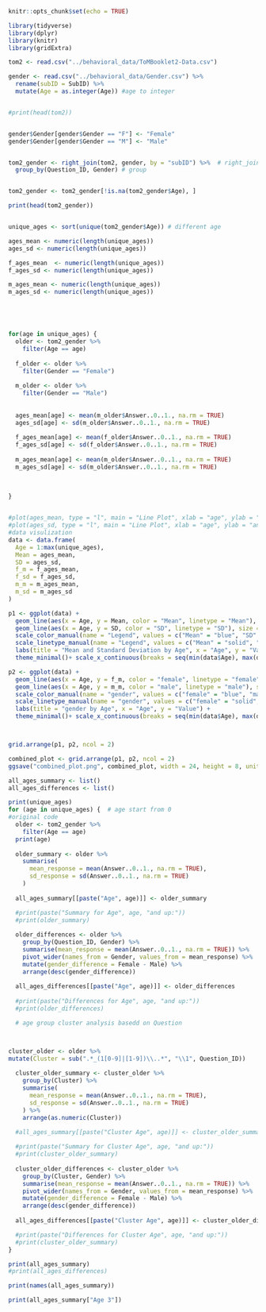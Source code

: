



```r
knitr::opts_chunk$set(echo = TRUE)
```

```r
library(tidyverse)
library(dplyr)
library(knitr)
library(gridExtra)
```

```r
tom2 <- read.csv("../behavioral_data/ToMBooklet2-Data.csv") 

gender <- read.csv("../behavioral_data/Gender.csv") %>%
  rename(subID = SubID) %>%
  mutate(Age = as.integer(Age)) #age to integer


#print(head(tom2))


gender$Gender[gender$Gender == "F"] <- "Female"
gender$Gender[gender$Gender == "M"] <- "Male"


tom2_gender <- right_join(tom2, gender, by = "subID") %>%  # right_join
  group_by(Question_ID, Gender) # group


tom2_gender <- tom2_gender[!is.na(tom2_gender$Age), ]

print(head(tom2_gender))



```

```r



unique_ages <- sort(unique(tom2_gender$Age)) # different age 

ages_mean <- numeric(length(unique_ages))
ages_sd <- numeric(length(unique_ages))

f_ages_mean  <- numeric(length(unique_ages))
f_ages_sd <- numeric(length(unique_ages))

m_ages_mean <- numeric(length(unique_ages))
m_ages_sd <- numeric(length(unique_ages))





for(age in unique_ages) {
  older <- tom2_gender %>%
    filter(Age == age)
  
  f_older <- older %>%
    filter(Gender == "Female")
  
  m_older <- older %>%
    filter(Gender == "Male")
  
  
  ages_mean[age] <- mean(m_older$Answer..0..1., na.rm = TRUE)
  ages_sd[age] <- sd(m_older$Answer..0..1., na.rm = TRUE)
  
  f_ages_mean[age] <- mean(f_older$Answer..0..1., na.rm = TRUE)
  f_ages_sd[age] <- sd(f_older$Answer..0..1., na.rm = TRUE)
  
  m_ages_mean[age] <- mean(m_older$Answer..0..1., na.rm = TRUE)
  m_ages_sd[age] <- sd(m_older$Answer..0..1., na.rm = TRUE)
  
  
  
}


#plot(ages_mean, type = "l", main = "Line Plot", xlab = "age", ylab = "answer mean")
#plot(ages_sd, type = "l", main = "Line Plot", xlab = "age", ylab = "answer mean")
#data visulization 
data <- data.frame(
  Age = 1:max(unique_ages),
  Mean = ages_mean,
  SD = ages_sd,
  f_m = f_ages_mean,
  f_sd = f_ages_sd,
  m_m = m_ages_mean,
  m_sd = m_ages_sd
)

p1 <- ggplot(data) +
  geom_line(aes(x = Age, y = Mean, color = "Mean", linetype = "Mean"), size = 1.2) +
  geom_line(aes(x = Age, y = SD, color = "SD", linetype = "SD"), size = 1.2) +
  scale_color_manual(name = "Legend", values = c("Mean" = "blue", "SD" = "red")) +
  scale_linetype_manual(name = "Legend", values = c("Mean" = "solid", "SD" = "dashed")) +
  labs(title = "Mean and Standard Deviation by Age", x = "Age", y = "Value") +
  theme_minimal()+ scale_x_continuous(breaks = seq(min(data$Age), max(data$Age), by = 1))

p2 <- ggplot(data) +
  geom_line(aes(x = Age, y = f_m, color = "female", linetype = "female"), size = 1.2) +
  geom_line(aes(x = Age, y = m_m, color = "male", linetype = "male"), size = 1.2) +
  scale_color_manual(name = "gender", values = c("female" = "blue", "male" = "red")) +
  scale_linetype_manual(name = "gender", values = c("female" = "solid", "male" = "dashed")) +
  labs(title = "gender by Age", x = "Age", y = "Value") +
  theme_minimal()+ scale_x_continuous(breaks = seq(min(data$Age), max(data$Age), by = 1))



grid.arrange(p1, p2, ncol = 2)

combined_plot <- grid.arrange(p1, p2, ncol = 2)
ggsave("combined_plot.png", combined_plot, width = 24, height = 8, units = "in")
```






```r
all_ages_summary <- list()
all_ages_differences <- list()

print(unique_ages)
for (age in unique_ages) {  # age start from 0
#original code
  older <- tom2_gender %>%
    filter(Age == age)
  print(age)
  
  older_summary <- older %>%
    summarise(
      mean_response = mean(Answer..0..1., na.rm = TRUE),
      sd_response = sd(Answer..0..1., na.rm = TRUE)
    )
  
  all_ages_summary[[paste("Age", age)]] <- older_summary

  #print(paste("Summary for Age", age, "and up:"))
  #print(older_summary)
  
  older_differences <- older %>%
    group_by(Question_ID, Gender) %>%
    summarise(mean_response = mean(Answer..0..1., na.rm = TRUE)) %>%
    pivot_wider(names_from = Gender, values_from = mean_response) %>%
    mutate(gender_difference = Female - Male) %>%
    arrange(desc(gender_difference))
  
  all_ages_differences[[paste("Age", age)]] <- older_differences 
  
  #print(paste("Differences for Age", age, "and up:"))
  #print(older_differences)

  # age group cluster analysis basedd on Question



cluster_older <- older %>%
mutate(Cluster = sub(".*_(1[0-9]|[1-9])\\..*", "\\1", Question_ID))
  
  cluster_older_summary <- cluster_older %>%
    group_by(Cluster) %>%
    summarise(
      mean_response = mean(Answer..0..1., na.rm = TRUE),
      sd_response = sd(Answer..0..1., na.rm = TRUE)
    ) %>%
    arrange(as.numeric(Cluster))
  
  #all_ages_summary[[paste("Cluster Age", age)]] <- cluster_older_summary

  #print(paste("Summary for Cluster Age", age, "and up:"))
  #print(cluster_older_summary)
  
  cluster_older_differences <- cluster_older %>%
    group_by(Cluster, Gender) %>%
    summarise(mean_response = mean(Answer..0..1., na.rm = TRUE)) %>%
    pivot_wider(names_from = Gender, values_from = mean_response) %>%
    mutate(gender_difference = Female - Male) %>%
    arrange(desc(gender_difference))
  
  all_ages_differences[[paste("Cluster Age", age)]] <- cluster_older_differences

  #print(paste("Differences for Cluster Age", age, "and up:"))
  #print(cluster_older_summary)
}

print(all_ages_summary)
#print(all_ages_differences)
```



```r
print(names(all_ages_summary))
```


```r
print(all_ages_summary["Age 3"])
```


